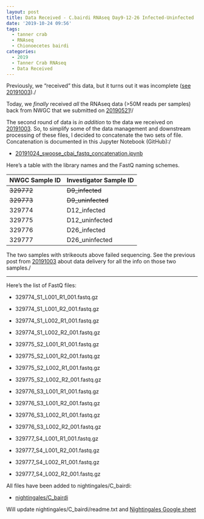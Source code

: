 ```yaml
---
layout: post
title: Data Received - C.bairdi RNAseq Day9-12-26 Infected-Uninfected
date: '2019-10-24 09:56'
tags:
  - tanner crab
  - RNAseq
  - Chionoecetes bairdi
categories:
  - 2019
  - Tanner Crab RNAseq
  - Data Received
---
```

Previously, we "received" this data, but it turns out it was incomplete ([see 20191003](https://robertslab.github.io/sams-notebook/posts/2019/2019-10-03-Data-Received-C.bairdi-RNAseq-Day9-12-26-Infected-Uninfected.html))./

Today, we _finally_ received _all_ the RNAseq data (>50M reads per samples) back from NWGC that we submitted on [20190521](https://robertslab.github.io/sams-notebook/posts/2019/2019-05-21-Sample-Submission-Tanner-Crab-Infected-vs-Uninfected-RNAseq.html)!/

The second round of data is _in addition_ to the data we received on [20191003](https://robertslab.github.io/sams-notebook/posts/2019/2019-10-03-Data-Received-C.bairdi-RNAseq-Day9-12-26-Infected-Uninfected.html). So, to simplify some of the data management and downstream processing of these files, I decided to concatenate the two sets of file. Concatenation is documented in this Jupyter Notebook (GitHub):/

- [20191024_swoose_cbai_fastq_concatenation.ipynb](https://github.com/RobertsLab/code/blob/master/notebooks/sam/20191024_swoose_cbai_fastq_concatenation.ipynb)

Here's a table with the library names and the FastQ naming schemes.


| NWGC Sample ID | Investigator Sample ID |
|----------------|------------------------|
| ~~329772~~         | ~~D9_infected~~            |
| ~~329773~~         | ~~D9_uninfected~~          |
| 329774         | D12_infected           |
| 329775         | D12_uninfected         |
| 329776         | D26_infected           |
| 329777         | D26_uninfected         |

The two samples with strikeouts  above failed sequencing. See the previous post from [20191003](https://robertslab.github.io/sams-notebook/posts/2019/2019-10-03-Data-Received-C.bairdi-RNAseq-Day9-12-26-Infected-Uninfected.html) about data delivery for all the info on those two samples./

---

Here's the list of FastQ files:

- 329774_S1_L001_R1_001.fastq.gz

- 329774_S1_L001_R2_001.fastq.gz

- 329774_S1_L002_R1_001.fastq.gz

- 329774_S1_L002_R2_001.fastq.gz

- 329775_S2_L001_R1_001.fastq.gz

- 329775_S2_L001_R2_001.fastq.gz

- 329775_S2_L002_R1_001.fastq.gz

- 329775_S2_L002_R2_001.fastq.gz

- 329776_S3_L001_R1_001.fastq.gz

- 329776_S3_L001_R2_001.fastq.gz

- 329776_S3_L002_R1_001.fastq.gz

- 329776_S3_L002_R2_001.fastq.gz

- 329777_S4_L001_R1_001.fastq.gz

- 329777_S4_L001_R2_001.fastq.gz

- 329777_S4_L002_R1_001.fastq.gz

- 329777_S4_L002_R2_001.fastq.gz


All files have been added to nightingales/C_bairdi:

- [nightingales/C_bairdi](https://owl.fish.washington.edu/nightingales/C_bairdi/)

Will update nightingales/C_bairdi/readme.txt and [Nightingales Google sheet](http://b.link/nightingales)

